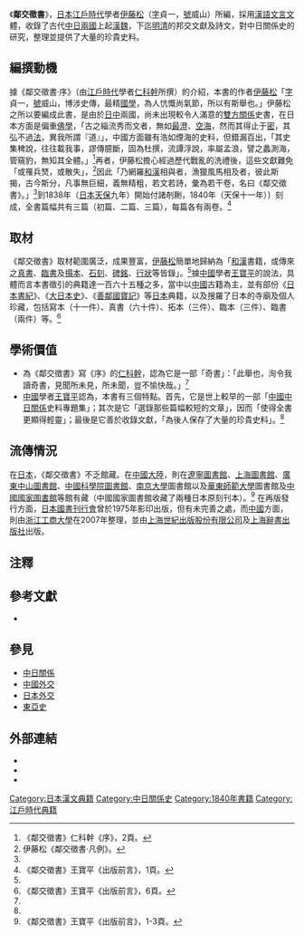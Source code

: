 {{japanese|japanese=隣交徴書|kana=りんこうちょうしょ|romaji=Rin Kō Chō Sho}}
《'''鄰交徵書'''》，[[日本|日本]][[江戶時代|江戶時代]]學者[[伊藤松|伊藤松]]（[[表字|字]]貞一，[[號|號]]威山）所編，採用[[漢語|漢語]][[文言文|文言文]]體，收錄了古代[[中日關係|中日兩國]]上起[[漢朝|漢]][[曹魏|魏]]，下迄[[明|明]][[清|清]]的邦交文獻及詩文，對中日關係史的研究，整理並提供了大量的珍貴史料。

==編撰動機==
據《鄰交徵書‧序》（由[[江戶時代|江戶時代]]學者[[仁科幹|仁科幹]]所撰）的介紹，本書的作者[[伊藤松|伊藤松]]「[[表字|字]]貞一，[[號|號]]威山，博涉史傳，最精[[國學_(日本)|國學]]，為人忼慨尚氣節，所以有斯舉也。」伊藤松之所以要編成此書，是由於[[日本|日]][[中國|中]]兩國，尚未出現較令人滿意的[[中日關係|雙方關係]]史書，在日本方面是偏重[[佛學|佛學]]，「古之緇流秀而文者，無如[[最澄|最澄]]、[[空海|空海]]，然而其得止于[[密宗|密]]，其弘不過[[佛法|法]]，異我所謂『道』」，中國方面雖有浩如煙海的史料，但錯漏百出，「其史集稗說，往往載我事，謬傳臆斷，固為杜撰，流譚浮說，率屬孟浪，譬之蠡測海，管窺豹，無知其全體。」<ref
name="鄰交徵書序2">《鄰交徵書》仁科幹《序》，2頁。</ref>再者，伊藤松擔心經過歷代戰亂的洗禮後，這些文獻難免「或罹兵燹，或散失」，<ref
name="鄰交徵書凡例">伊藤松《鄰交徵書‧凡例》。</ref>因此「乃網羅[[日本|和]][[中國|漢]]相與者，漁獵風馬相及者，彼此斯揭，古今斯分，凡事無巨細，義無精粗，若文若詩，彙為若干卷，名曰《鄰交徵書》。」<ref name="鄰交徵書序2" />到1838年（[[日本|日本]][[天保_(日本)|天保]]九年）開始付諸剞劂，1840年（天保十一年）〕刻成，全書篇幅共有三篇（初篇、二篇、三篇），每篇各有兩卷。<ref>《鄰交徵書》王寶平《出版前言》，1頁。</ref>

==取材==
《鄰交徵書》取材範圍廣泛，成果豐富，[[伊藤松|伊藤松]]簡單地歸納為「[[日本|和]][[中國|漢]]書籍，或傳來之[[真書|真書]]、[[臨書|臨書]]及[[搨本|搨本]]、[[石刻|石刻]]、[[碑銘|碑銘]]、[[行狀|行狀]]等皆錄」。<ref name="鄰交徵書凡例" />據[[中國|中國]]學者[[王寶平|王寶平]]的說法，具體而言本書徵引的典籍達一百六十五種之多，當中以[[中國|中國]]古籍為主，並有部份《[[日本書紀|日本書紀]]》、《[[大日本史|大日本史]]》、《[[善鄰國寶記|善鄰國寶記]]》等[[日本|日本]]典籍，以及搜羅了日本的寺廟及個人珍藏，包括寫本（十一件）、真書（六十件）、拓本（三件）、臨本（三件）、臨書（兩件）等。<ref name="#1">《鄰交徵書》王寶平《出版前言》，6頁。</ref>

==學術價值==
*為《鄰交徵書》寫《序》的[[仁科幹|仁科幹]]，認為它是一部「奇書」：「此舉也，洵令我讀奇書，見聞所未見，所未聞，豈不愉快哉。」<ref name="鄰交徵書序2" />
*[[中國|中國]]學者[[王寶平|王寶平]]認為，本書有三個特點。首先，它是世上較早的一部「[[中國|中國]][[中日關係|中日關係]]史料專題集」；其次是它「選錄那些篇幅較短的文章」，因而「使得全書更顯得輕靈」；最後是它善於收錄文獻，「為後人保存了大量的珍貴史料」。<ref name="#1"/>

==流傳情況==
在[[日本|日本]]，《鄰交徵書》不乏館藏。在[[中國大陸|中國大陸]]，則在[[遼寧圖書館|遼寧圖書館]]、[[上海圖書館|上海圖書館]]、[[廣東|廣東]][[中山圖書館|中山圖書館]]、[[中國科學院圖書館|中國科學院圖書館]]、[[南京大學|南京大學]]圖書館以及[[華東師範大學|華東師範大學]]圖書館及[[中國國家圖書館|中國國家圖書館]]等館有藏（中國國家圖書館收藏了兩種日本原刻刊本）。<ref>《鄰交徵書》王寶平《出版前言》，1-3頁。</ref>
在再版發行方面，[[日本國書刊行會|日本國書刊行會]]曾於1975年影印出版，但有未完善之處，而[[中國|中國]]方面，則由[[浙江工商大學|浙江工商大學]]在2007年整理，並由[[上海世紀出版股份有限公司|上海世紀出版股份有限公司]]及[[上海辭書出版社|上海辭書出版社]]出版。

==注釋==
{{reflist|2}}

==參考文獻==
<div class="references-small">
*{{cite book|title=《鄰交徵書》|author=[[伊藤松|伊藤松]]||location=[[上海|上海]]|publisher=[[上海世紀出版股份有限公司|上海世紀出版股份有限公司]]、[[上海辭書出版社|上海辭書出版社]]（2007）ISBN 9787532621903|language=zh}}
</div>

==參見==
*[[中日關係|中日關係]]
*[[中國對外關係史|中國外交]]
*[[日本外交|日本外交]]
*[[東亞史|東亞史]]

==外部連結==
*{{ja}}{{cite web|url=http://www.meijikotenkai.com/2008/detail.php?book_id=7289|title=明治古典会─七夕大古書入札会2008─『隣交徴書』}}{{dead link|date=2018年1月 |bot=InternetArchiveBot |fix-attempted=yes }}
*{{ja}}{{cite web|url=http://221.130.193.65/japanese/text/01.htm|title=中国の日本研究─『隣交徴書』}}{{dead link|date=2018年1月 |bot=InternetArchiveBot |fix-attempted=yes }}
*{{zh}}{{cite web|url=http://www.zdrbs.com/jc/Docs/Detail.aspx?T=681|title=浙江工商大學日本文化研究所─王寶平：《鄰交徵書》出版前言}}{{dead link|date=2018年1月 |bot=InternetArchiveBot |fix-attempted=yes }}

[[Category:日本漢文典籍|Category:日本漢文典籍]]
[[Category:中日關係史|Category:中日關係史]]
[[Category:1840年書籍|Category:1840年書籍]]
[[Category:江戶時代典籍|Category:江戶時代典籍]]